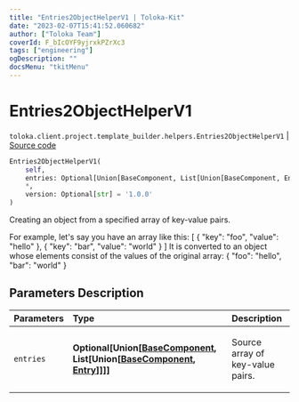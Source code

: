 ```yaml
---
title: "Entries2ObjectHelperV1 | Toloka-Kit"
date: "2023-02-07T15:41:52.060682"
author: ["Toloka Team"]
coverId: F_bIcOYF9yjrxkPZrXc3
tags: ["engineering"]
ogDescription: ""
docsMenu: "tkitMenu"
---
```


# Entries2ObjectHelperV1
`toloka.client.project.template_builder.helpers.Entries2ObjectHelperV1` | [Source code](https://github.com/Toloka/toloka-kit/blob/v1.1.3/src/client/project/template_builder/helpers.py#L45)

```python
Entries2ObjectHelperV1(
    self,
    entries: Optional[Union[BaseComponent, List[Union[BaseComponent, Entry]]]] = None,
    *,
    version: Optional[str] = '1.0.0'
)
```

Creating an object from a specified array of key-value pairs.

For example, let's say you have an array like this:
[
    {
        "key": "foo",
        "value": "hello"
    },
    {
        "key": "bar",
        "value": "world"
    }
]
It is converted to an object whose elements consist of the values of the original array:
{ "foo": "hello", "bar": "world" }

## Parameters Description

| Parameters | Type | Description |
| :----------| :----| :-----------|
`entries`|**Optional\[Union\[[BaseComponent](/docs-new/toloka-kit/reference/toloka.client.project.template_builder.base.BaseComponent), List\[Union\[[BaseComponent](/docs-new/toloka-kit/reference/toloka.client.project.template_builder.base.BaseComponent), [Entry](/docs-new/toloka-kit/reference/toloka.client.project.template_builder.helpers.Entries2ObjectHelperV1.Entry)\]\]\]\]**|<p>Source array of key-value pairs.</p>
